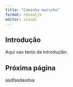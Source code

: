 ```yaml
---
title: "Caminho marinho"
format: revealjs
editor: visual
---
```


## Introdução

Aqui vao texto da introduçlão.

## Próxima página

asdfasdasdsa